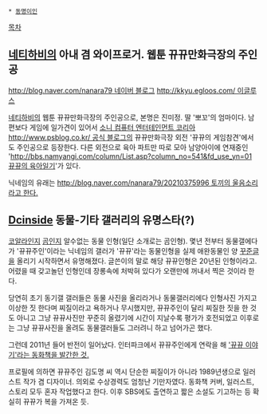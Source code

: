  * [[동명이인]]

[[목차]]

== [[네티하비]]의 아내 겸 와이프로거. 웹툰 뀨뀨만화극장의 주인공 ==
[[http://blog.naver.com/nanara79 네이버 블로그]]
[[http://kkyu.egloos.com/ 이글루스]]

[[네티하비]]의 웹툰 뀨뀨만화극장의 주인공으로, 본명은 진미정. 딸 '뽀꼬'의 엄마이다. 남편보다 게임에 일가견이 있어서 [[소니 컴퓨터 엔터테인먼트 코리아]] [[http://www.psblog.co.kr/ 공식 블로그]]의 뀨뀨만화극장 외전 '뀨뀨의 게임참견'에서도 주인공으로 등장한다. 다른 외전으로 육아 파트만 따로 모아 남양아이에 연재중인 '[[http://bbs.namyangi.com/column/List.asp?column_no=541&fd_use_yn=01 뀨뀨의 육아일기]]'가 있다.

닉네임의 유래는 [[http://blog.naver.com/nanara79/20210375996 토끼의 울음소리라고 한다.]]

== [[Dcinside]] 동물-기타 갤러리의 유명스타(?) ==
[[코알라]]인지 [[곰]]인지 알수없는 동물 인형(일단 소개로는 곰인형). 몇년 전부터 동물갤에다가 '뀨뀨주인'이라는 닉네임의 갤러가 '뀨뀨'라는 동물인형을 실제 애완동물인 양 [[꾸준글]]을 올리기 시작하면서 유명해졌다. 글쓴이의 말로 해당 뀨뀨인형은 20년된 인형이라고. 어렸을 때 갖고놀던 인형인데 장롱속에 처박혀 있다가 오랜만에 꺼내서 찍은 것이라 한다.

당연히 초기 동기갤 갤러들은 동물 사진을 올리라거나 동물갤러리에다 인형사진 가지고 이상한 짓 한다며 찌질이라고 욕하거나 무시했지만, 뀨뀨주인이 달리 찌질한 짓을 한 것도 아니고 그냥 뀨뀨사진만 꾸준히 올렸기에 시간이 지날수록 평가가 호전되었고 이후로는 그냥 뀨뀨사진을 올려도 동물갤러들도 그러려니 하고 넘어가곤 했다.

그런데 2011년 들어 반전이 일어났다.
인터파크에서 뀨뀨주인에게 연락을 해 [http://gall.dcinside.com/list.php?id=hit&no=10123&page=1&search_pos=-5149&k_type=1110&bbs= '뀨뀨 이야기'라는 동화책을 발간한 것.]

프로필에 의하면 뀨뀨주인 김도명 씨 역시 단순한 찌질이가 아니라 1989년생으로 일러스트 작가 겸 디자이너. 의외로 수상경력도 엄청난 기만자였다. 동화책 커버, 일러스트, 스토리 모두 혼자 작업했다고 한다. 이후 SBS에도 출연하고 짧은 소설도 기고하는 등 확실히 뀨뀨가 복을 가져온 듯.
